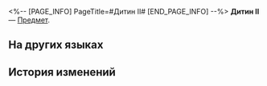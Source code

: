 <%-- [PAGE_INFO]
PageTitle=#Дитин II#
[END_PAGE_INFO] --%>
{{Предмет Инфобокс
|id          = 252392
|Изображение = Предмет Дитин II.png
|Тип         = 
|Инвентарь   = 
|Редкость    = 5
|Эффект      = 
|Описание    = Соберите набор карточек воспоминаний, чтобы получить усиление.
}}
{{Описание|Ваши воспоминания об Освоении могут стать источником вдохновения для игры.}}
'''Дитин II''' — [[Предмет]].

==На других языках==
{{На других языках
|en   = Diting (II)
|zhs  = 谛听-Ⅱ
|zht  = 諦聽-Ⅱ
|ja   = 諦聴-II
|ko   = 경청-Ⅱ
|es   = Diting&nbsp;II
|fr   = Truffie (II)
|ru   = Дитин II
|th   = Diting II
|vi   = Diting-II
|de   = Diting (II)
|id   = Diting II
|pt   = Diting (II)
}}

==История изменений==
{{История изменений|3.5}}